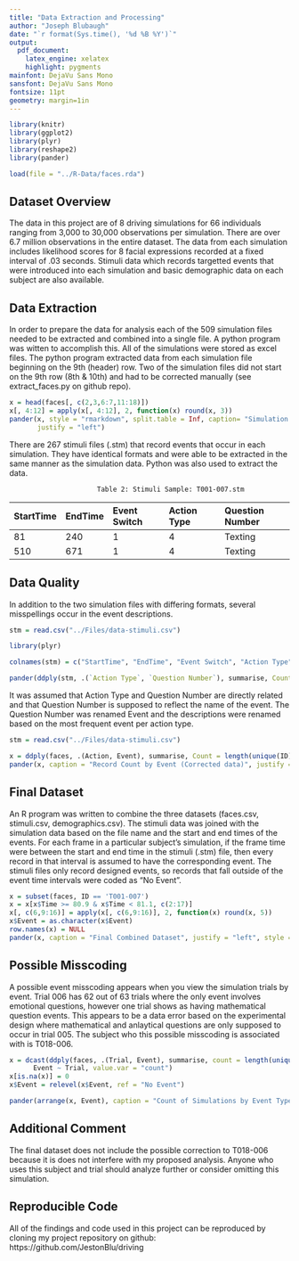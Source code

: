 ```yaml
---
title: "Data Extraction and Processing"
author: "Joseph Blubaugh"
date: "`r format(Sys.time(), '%d %B %Y')`"
output:
  pdf_document:
    latex_engine: xelatex
    highlight: pygments
mainfont: DejaVu Sans Mono
sansfont: DejaVu Sans Mono
fontsize: 11pt
geometry: margin=1in
---
```


```r

library(knitr)
library(ggplot2)
library(plyr)
library(reshape2)
library(pander)

load(file = "../R-Data/faces.rda")

```

## Dataset Overview
The data in this project are of 8 driving simulations for 66 individuals ranging from 3,000 to 30,000 observations per simulation. There are over 6.7 million observations in the entire dataset. The data from each simulation includes likelihood scores for 8 facial expressions recorded at a fixed interval of .03 seconds. Stimuli data which records targetted events that were introduced into each simulation and basic demographic data on each subject are also available.


## Data Extraction
In order to prepare the data for analysis each of the 509 simulation files needed to be extracted and combined into a single file. A python program was witten to accomplish this. All of the simulations were stored as excel files. The python program extracted data from each simulation file beginning on the 9th (header) row. Two of the simulation files did not start on the 9th row (8th & 10th) and had to be corrected manually (see extract_faces.py on github repo).


```r
x = head(faces[, c(2,3,6:7,11:18)])
x[, 4:12] = apply(x[, 4:12], 2, function(x) round(x, 3))
pander(x, style = "rmarkdown", split.table = Inf, caption= "Simulation Sample: T001-001 (first 6 rows)",
       justify = "left")
```

There are 267 stimuli files (.stm) that record events that occur in each simulation. They have identical formats and were able to be extracted in the same manner as the simulation data. Python was also used to extract the data.

                          Table 2: Stimuli Sample: T001-007.stm

|StartTime |	EndTime |	Event Switch |	Action Type |	Question Number |
|:---------|:---------|:-------------|:-------------|:----------------|
| 81       |	240     |	1            |	4           |	Texting         |
| 510      |	671     |	1            |	4           |	Texting         |


## Data Quality
In addition to the two simulation files with differing formats, several misspellings occur in the event descriptions.

```r
stm = read.csv("../Files/data-stimuli.csv")

library(plyr)

colnames(stm) = c("StartTime", "EndTime", "Event Switch", "Action Type", "Question Number")

pander(ddply(stm, .(`Action Type`, `Question Number`), summarise, Count = length(`Question Number`)), caption = "Record Count by Event (original .stm data)", justify = "left", style = "rmarkdown")
```

It was assumed that Action Type and Question Number are directly related and that Question Number is supposed to reflect the name of the event. The Question Number was renamed Event and the descriptions were renamed based on the most frequent event per action type.

```r
stm = read.csv("../Files/data-stimuli.csv")

x = ddply(faces, .(Action, Event), summarise, Count = length(unique(ID)))
pander(x, caption = "Record Count by Event (Corrected data)", justify = "left", style = "rmarkdown")

```

## Final Dataset
An R program was written to combine the three datasets (faces.csv, stimuli.csv, demographics.csv). The stimuli data was joined with the simulation data based on the file name and the start and end times of the events. For each frame in a particular subject's simulation, if the frame time were between the start and end time in the stimuli (.stm) file, then every record in that interval is assumed to have the corresponding event. The stimuli files only record designed events, so records that fall outside of the event time intervals were coded as "No Event".

```r
x = subset(faces, ID == 'T001-007')
x = x[x$Time >= 80.9 & x$Time < 81.1, c(2:17)]
x[, c(6,9:16)] = apply(x[, c(6,9:16)], 2, function(x) round(x, 5))
x$Event = as.character(x$Event)
row.names(x) = NULL
pander(x, caption = "Final Combined Dataset", justify = "left", style = "rmarkdown", split.table = 110)
```

## Possible Misscoding
A possible event misscoding appears when you view the simulation trials by event. Trial 006 has 62 out of 63 trials where the only event involves emotional questions, however one trial shows as having mathematical question events. This appears to be a data error based on the experimental design where mathematical and anlaytical questions are only supposed to occur in trial 005. The subject who this possible misscoding is associated with is T018-006.

```r

x = dcast(ddply(faces, .(Trial, Event), summarise, count = length(unique(Subject))),
      Event ~ Trial, value.var = "count")
x[is.na(x)] = 0
x$Event = relevel(x$Event, ref = "No Event")

pander(arrange(x, Event), caption = "Count of Simulations by Event Type", justify = "left", style = "rmarkdown", split.table = 110)
```

## Additional Comment
The final dataset does not include the possible correction to T018-006 because it is does not interfere with my proposed analysis. Anyone who uses this subject and trial should analyze further or consider omitting this simulation.

## Reproducible Code
All of the findings and code used in this project can be reproduced by cloning my project repository on github: https://github.com/JestonBlu/driving
